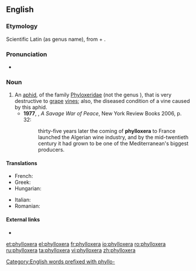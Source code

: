 {{also|Phylloxera}}
==English==

===Etymology===
Scientific Latin (as genus name), from {{term|phyllo-}} + {{etyl|grc|en}} {{term|ξηρός||tr=xeros|lang=grc|dry}}.

===Pronunciation===
*{{a|UK}} {{IPA|/fɪˈlɒksəɹə/}}

===Noun===
{{en-noun|phylloxerae}}

# An [[aphid]], of the family [[Phyloxeridae]] (not the genus {{taxlink|Phylloxera|genus}}), that is very destructive to [[grape]] [[vine]]s; also, the diseased condition of a vine caused by this aphid. {{defdate|from 19th c.}}
#*'''1977''', {{w|Alistair Horne}}, ''A Savage War of Peace'', New York Review Books 2006, p. 32:
#*:thirty-five years later the coming of '''phylloxera''' to France launched the Algerian wine industry, and by the mid-twentieth century it had grown to be one of the Mediterranean's biggest producers.

====Translations====
{{trans-top|aphid}}
* French: {{t+|fr|phylloxéra|m}}
* Greek: {{t|el|φυλοξήρα|f|tr=fyloxíra}}
* Hungarian: {{t+|hu|filoxéra}}
{{trans-mid}}
* Italian: {{t|it|fillossera|f}}
* Romanian: {{t+|ro|filoxeră|f}}
{{trans-bottom}}

====External links====
* {{pedialite}}

[[Category:English words prefixed with phyllo-]]

[[et:phylloxera]]
[[el:phylloxera]]
[[fr:phylloxera]]
[[io:phylloxera]]
[[ro:phylloxera]]
[[ru:phylloxera]]
[[ta:phylloxera]]
[[vi:phylloxera]]
[[zh:phylloxera]]